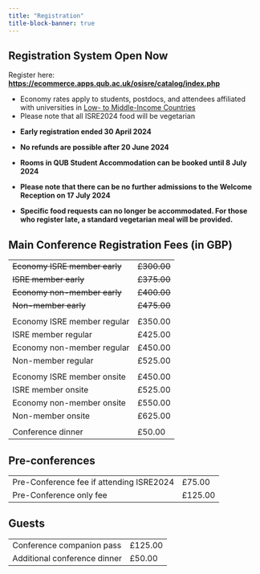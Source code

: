 ```yaml
---
title: "Registration"
title-block-banner: true
---
```


## Registration System Open Now

Register here: **[https://ecommerce.apps.qub.ac.uk/osisre/catalog/index.php](https://ecommerce.apps.qub.ac.uk/osisre/catalog/index.php)**

- Economy rates apply to students, postdocs, and attendees affiliated with universities in [Low- to Middle-Income Countries](list_countries.qmd)
- Please note that all ISRE2024 food will be vegetarian

::: {.callout-warning title="Registration warning"}
- **Early registration ended 30 April 2024**

- **No refunds are possible after 20 June 2024**

- **Rooms in QUB Student Accommodation can be booked until 8 July 2024**

- **Please note that there can be no further admissions to the Welcome Reception on 17 July 2024**

- **Specific food requests can no longer be accommodated. For those who register late, a standard vegetarian meal will be provided.**

:::

## Main Conference Registration Fees (in GBP)

|   |   |
|---|---|
|~~Economy ISRE member early~~ |~~£300.00~~ |
|~~ISRE member early~~ |~~£375.00~~|
|~~Economy non-member early~~ |~~£400.00~~|
|~~Non-member early~~ |~~£475.00~~|
|   |   |
|Economy ISRE member regular |£350.00|
|ISRE member regular |£425.00|
|Economy non-member regular |£450.00|
|Non-member regular |£525.00|
|   |   |
|Economy ISRE member onsite |£450.00|
|ISRE member onsite | £525.00|
|Economy non-member onsite |£550.00|
|Non-member onsite |£625.00|
|   |   |
|Conference dinner |£50.00|

## Pre-conferences

|   |   |
|---|---|
|Pre-Conference fee if attending ISRE2024 |£75.00 |
|Pre-Conference only fee |£125.00|

## Guests

|   |   |
|---|---|
|Conference companion pass |£125.00|
|Additional conference dinner |£50.00|

